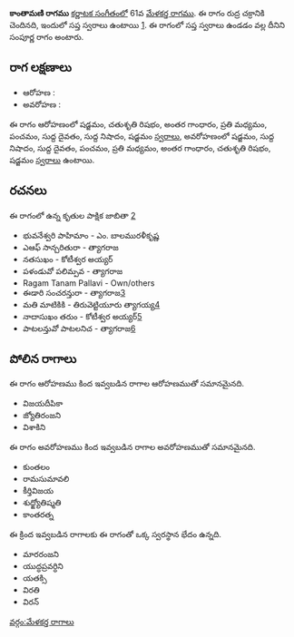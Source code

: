 {{Infobox ragam
	| name          	= కాంతామణి
	| synonym	    	= 
	| mela          	= 61
	| chakra        	= రుద్ర
	| janaka        	= 
	| type          	= సంపూర్ణ
	| arohanam      	= {{svaraC|S|R2|G3|M2|P|D1|N1|S'}} 
	| avarohanam    	= {{svaraC|S'|N1|D1|P|M2|G3|R2|S}}
	| jeeva         	=
	| chhaya        	=
	| nyasa         	=
	| vishesha      	= 
	| equivalent  		= 
}}
{{కర్ణాటక సంగీత రాగాలు}}
'''కాంతామణి రాగము''' [[కర్ణాటక సంగీతం]]లో 61వ [[మేళకర్త రాగము]]. ఈ రాగం రుద్ర చక్రానికి చెందినది, ఇందులో సప్త స్వరాలు ఉంటాయి [https://en.wikipedia.org/wiki/Melakarta]. ఈ రాగంలో సప్త స్వరాలు ఉండడం వల్ల దీనిని సంపూర్ణ రాగం అంటారు.


==రాగ లక్షణాలు==


* ఆరోహణ : {{svaraC|S|R2|G3|M2|P|D1|N1|S'}} 
* అవరోహణ : {{svaraC|S'|N1|D1|P|M2|G3|R2|S}}

ఈ రాగం ఆరోహణంలో షడ్జమం, చతుశృతి రిషభం, అంతర గాంధారం, ప్రతి మధ్యమం, పంచమం, సుద్ద దైవతం, సుద్ద నిషాదం, షడ్జమం [[స్వరాలు]], అవరోహణంలో షడ్జమం, సుద్ద నిషాదం, సుద్ద దైవతం, పంచమం, ప్రతి మధ్యమం, అంతర గాంధారం, చతుశృతి రిషభం, షడ్జమం [[స్వరాలు]] ఉంటాయి.

==రచనలు==
ఈ రాగంలో ఉన్న కృతుల పాక్షిక జాబితా [https://github.com/ssrihari/ragavardhini/blob/master/ragas/kritis.psv]
* భువనేశ్వరి పాహిమాం - ఎం. బాలమురళీకృష్ణ
* ఎఆఫ్ సాన్చరితురా - త్యాగరాజ
* నతసుఖం - కోటీశ్వర అయ్యర్
* పళండువో పలిమ్పవ - త్యాగరాజ
* Ragam Tanam Pallavi - Own/others
* ఈడారి సంచరన్తురా - త్యాగరాజ[http://www.karnatik.com/c2269.shtml]
* మతి మాటికికి - తిరువెట్టియూరు త్యాగయ్య[http://www.karnatik.com/c3011.shtml]
* నాదాసుఖం తరుం - కోటీశ్వర అయ్యర్[http://www.karnatik.com/c1849.shtml]
* పాటలన్తువో పాటలనిచ - త్యాగరాజ[http://www.karnatik.com/c2704.shtml]




==పోలిన రాగాలు==
ఈ రాగం ఆరోహణము కింద ఇవ్వబడిన రాగాల ఆరోహణముతో సమానమైనది.
* విజయదీపికా
* జ్యోతిరంజని
* విశాకిని

ఈ రాగం అవరోహణము కింద ఇవ్వబడిన రాగాల అవరోహణముతో సమానమైనది.
* కుంతలం
* రామసుమావలి
* కీర్తివిజయ
* శుధ్జ్యోతిష్మతి
* కాంతరత్న

ఈ క్రింద ఇవ్వబడిన రాగాలకు ఈ రాగంతో ఒక్క స్వరస్థాన భేదం ఉన్నది.
* మారరంజని
* యుద్ధప్రవర్ధిని
* యతక్సి
* విరతి
* విరన్



[[వర్గం:మేళకర్త రాగాలు]]